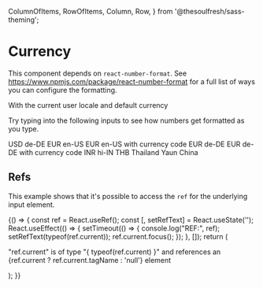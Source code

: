
  ColumnOfItems,
  RowOfItems,
  Column,
  Row,
} from '@thesoulfresh/sass-theming';


<Meta title="Components/Numbers/Currency" />

# Currency

<Description of={Currency} />

This component depends on `react-number-format`. See https://www.npmjs.com/package/react-number-format
for a full list of ways you can configure the formatting.

<Canvas>
  <Story name="Currency" decorators={[ColumnOfItems]}>
    <label>With the current user locale and default currency</label>
    <Currency value={202838} />
    <p>Try typing into the following inputs to see how numbers
    get formatted as you type.</p>
    <label>USD de-DE</label>
    <Currency input locale='de-DE' />
    <label>EUR en-US</label>
    <Currency input locale='en-US' currency="EUR" />
    <label>EUR en-US with currency code</label>
    <Currency input locale='en-US' currency="EUR" currencyDisplay="code" />
    <label>EUR de-DE</label>
    <Currency input locale='de-DE' currency="EUR" />
    <label>EUR de-DE with currency code</label>
    <Currency input locale='de-DE' currency="EUR" currencyDisplay="code" />
    <label>INR hi-IN</label>
    <Currency input locale='hi-IN' currency="INR" />
    <label>THB Thailand</label>
    <Currency input locale='th' currency="THB" />
    <label>Yaun China</label>
    <Currency input locale="zh-Hans-CN-u-nu-hanidec" currency='CNY' />
  </Story>
</Canvas>

<ArgsTable of={Currency} />

## Refs

This example shows that it's possible to access the `ref`
for the underlying input element.

<Canvas>
  <Story name="Input Ref">
    <Column>
      {() => {
        const ref = React.useRef();
        const [, setRefText] = React.useState('');
        React.useEffect(() => {
          setTimeout(() => {
            console.log("REF:", ref);
            setRefText(typeof(ref.current));
            ref.current.focus();
          });
        }, []);
        return (
          <div>
            <p>"ref.current" is of type "{ typeof(ref.current) }" and
            references an {ref.current ? ref.current.tagName : 'null'} element</p>
            <Currency input ref={ref} />
          </div>
        );
      }}
    </Column>
  </Story>
</Canvas>
